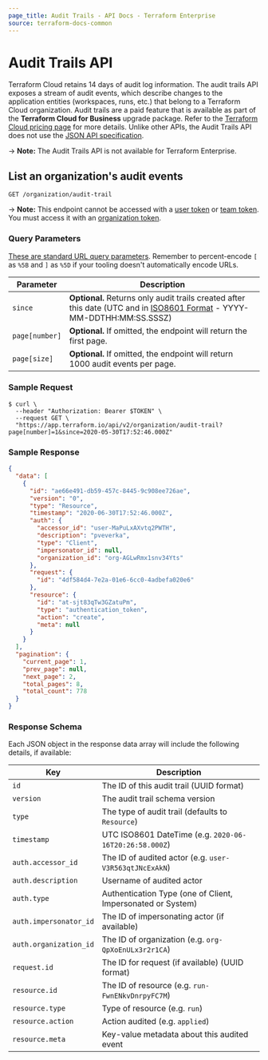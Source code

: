```yaml
---
page_title: Audit Trails - API Docs - Terraform Enterprise
source: terraform-docs-common
---
```


[200]: https://developer.mozilla.org/en-US/docs/Web/HTTP/Status/200

[201]: https://developer.mozilla.org/en-US/docs/Web/HTTP/Status/201

[202]: https://developer.mozilla.org/en-US/docs/Web/HTTP/Status/202

[204]: https://developer.mozilla.org/en-US/docs/Web/HTTP/Status/204

[400]: https://developer.mozilla.org/en-US/docs/Web/HTTP/Status/400

[401]: https://developer.mozilla.org/en-US/docs/Web/HTTP/Status/401

[403]: https://developer.mozilla.org/en-US/docs/Web/HTTP/Status/403

[404]: https://developer.mozilla.org/en-US/docs/Web/HTTP/Status/404

[409]: https://developer.mozilla.org/en-US/docs/Web/HTTP/Status/409

[412]: https://developer.mozilla.org/en-US/docs/Web/HTTP/Status/412

[422]: https://developer.mozilla.org/en-US/docs/Web/HTTP/Status/422

[429]: https://developer.mozilla.org/en-US/docs/Web/HTTP/Status/429

[500]: https://developer.mozilla.org/en-US/docs/Web/HTTP/Status/500

[504]: https://developer.mozilla.org/en-US/docs/Web/HTTP/Status/504

[JSON API document]: /enterprise/api-docs#json-api-documents

[JSON API error object]: https://jsonapi.org/format/#error-objects

# Audit Trails API

Terraform Cloud retains 14 days of audit log information. The audit trails API exposes a stream of audit events, which describe changes to the application entities (workspaces, runs, etc.) that belong to a Terraform Cloud organization. Audit trails are a paid feature that is available as part of the **Terraform Cloud for Business** upgrade package. Refer to the [Terraform Cloud pricing page](https://www.hashicorp.com/products/terraform/pricing) for more details. Unlike other APIs, the Audit Trails API does not use the [JSON API specification](/enterprise/api-docs#json-api-formatting).

-> **Note:** The Audit Trails API is not available for Terraform Enterprise.

## List an organization's audit events

`GET /organization/audit-trail`

-> **Note:** This endpoint cannot be accessed with a [user token](/enterprise/users-teams-organizations/users#api-tokens) or [team token](/enterprise/users-teams-organizations/api-tokens#team-api-tokens). You must access it with an [organization token](/enterprise/users-teams-organizations/api-tokens#organization-api-tokens).

### Query Parameters

[These are standard URL query parameters](/enterprise/api-docs#query-parameters). Remember to percent-encode `[` as `%5B` and `]` as `%5D` if your tooling doesn't automatically encode URLs.

| Parameter      | Description                                                                                                                                                                      |
| -------------- | -------------------------------------------------------------------------------------------------------------------------------------------------------------------------------- |
| `since`        | **Optional.** Returns only audit trails created after this date (UTC and in [ISO8601 Format](https://www.iso.org/iso-8601-date-and-time-format.html) - YYYY-MM-DDTHH:MM:SS.SSSZ) |
| `page[number]` | **Optional.** If omitted, the endpoint will return the first page.                                                                                                               |
| `page[size]`   | **Optional.** If omitted, the endpoint will return 1000 audit events per page.                                                                                                   |

### Sample Request

```shell
$ curl \
  --header "Authorization: Bearer $TOKEN" \
  --request GET \
  "https://app.terraform.io/api/v2/organization/audit-trail?page[number]=1&since=2020-05-30T17:52:46.000Z"
```

### Sample Response

```json
{
  "data": [
    {
      "id": "ae66e491-db59-457c-8445-9c908ee726ae",
      "version": "0",
      "type": "Resource",
      "timestamp": "2020-06-30T17:52:46.000Z",
      "auth": {
        "accessor_id": "user-MaPuLxAXvtq2PWTH",
        "description": "pveverka",
        "type": "Client",
        "impersonator_id": null,
        "organization_id": "org-AGLwRmx1snv34Yts"
      },
      "request": {
        "id": "4df584d4-7e2a-01e6-6cc0-4adbefa020e6"
      },
      "resource": {
        "id": "at-sjt83qTw3GZatuPm",
        "type": "authentication_token",
        "action": "create",
        "meta": null
      }
    }
  ],
  "pagination": {
    "current_page": 1,
    "prev_page": null,
    "next_page": 2,
    "total_pages": 8,
    "total_count": 778
  }
}
```

### Response Schema

Each JSON object in the response data array will include the following details, if available:

| Key                    | Description                                                 |
| ---------------------- | ----------------------------------------------------------- |
| `id`                   | The ID of this audit trail (UUID format)                    |
| `version`              | The audit trail schema version                              |
| `type`                 | The type of audit trail (defaults to `Resource`)            |
| `timestamp`            | UTC ISO8601 DateTime (e.g. `2020-06-16T20:26:58.000Z`)      |
| `auth.accessor_id`     | The ID of audited actor (e.g. `user-V3R563qtJNcExAkN`)      |
| `auth.description`     | Username of audited actor                                   |
| `auth.type`            | Authentication Type (one of Client, Impersonated or System) |
| `auth.impersonator_id` | The ID of impersonating actor (if available)                |
| `auth.organization_id` | The ID of organization (e.g. `org-QpXoEnULx3r2r1CA`)        |
| `request.id`           | The ID for request (if available) (UUID format)             |
| `resource.id`          | The ID of resource (e.g. `run-FwnENkvDnrpyFC7M`)            |
| `resource.type`        | Type of resource (e.g. `run`)                               |
| `resource.action`      | Action audited (e.g. `applied`)                             |
| `resource.meta`        | Key-value metadata about this audited event                 |
